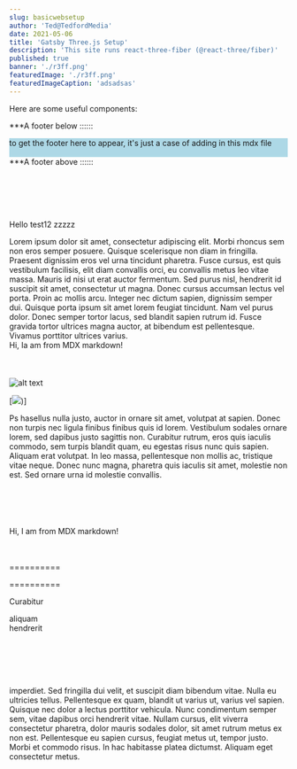 ```yaml
---
slug: basicwebsetup
author: 'Ted@TedfordMedia'
date: 2021-05-06
title: 'Gatsby Three.js Setup'
description: 'This site runs react-three-fiber (@react-three/fiber)'
published: true
banner: './r3ff.png'
featuredImage: './r3ff.png'
featuredImageCaption: 'adsadsas'
---
```

 
 


 

Here are some useful components:

***A footer below ::::::
<div style="background:lightblue">
    to get the footer here to appear, it's just a case of adding   in this mdx file
    <br></br>
    <Test/>
    <Test/>
    <Test/>
    <Test/>
    <Test/>
</div>  
***A footer above ::::::   
  
  <br></br><br></br>


Hello test12 zzzzz 

Lorem ipsum dolor sit amet, consectetur adipiscing elit. Morbi rhoncus sem non eros semper posuere. Quisque scelerisque non diam in fringilla. Praesent dignissim eros vel urna tincidunt pharetra. Fusce cursus, est quis vestibulum facilisis, elit diam convallis orci, eu convallis metus leo vitae massa. Mauris id nisi ut erat auctor fermentum. Sed purus nisl, hendrerit id suscipit sit amet, consectetur ut magna. Donec cursus accumsan lectus vel porta. Proin ac mollis arcu. Integer nec dictum sapien, dignissim semper dui. Quisque porta ipsum sit amet lorem feugiat tincidunt. Nam vel purus dolor. Donec semper tortor lacus, sed blandit sapien rutrum id. Fusce gravida tortor ultrices magna auctor, at bibendum est pellentesque. Vivamus porttitor ultrices varius.  
<Message>
    Hi, Ia am from MDX markdown!    
</Message>     
<br></br>
![alt text](https://basicpageforcorsfiles.azurewebsites.net/assets/imgs/top-page/pageheader.png)  

  



   [![](https://basicpageforcorsfiles.azurewebsites.net/assets/imgs/top-page/pageheader.png))] 

Ps  hasellus nulla justo, auctor in ornare sit amet, volutpat at sapien. Donec non turpis nec ligula finibus finibus quis id lorem. Vestibulum sodales ornare lorem, sed dapibus justo sagittis non. Curabitur rutrum, eros quis iaculis commodo, sem turpis blandit quam, eu egestas risus nunc quis sapien. Aliquam erat volutpat. In leo massa, pellentesque non mollis ac, tristique vitae neque. Donec nunc magna, pharetra quis iaculis sit amet, molestie non est. Sed ornare urna id molestie convallis.  <br></br>  
<br></br>  
 <Message>
    Hi, I am from MDX markdown!
</Message>  
<br></br>
 

 ==========

 

        

 ==========
 
Curabitur   
 
 aliquam   
 hendrerit   

  <br></br><br></br>
  
  <p>imperdiet. Sed fringilla dui velit, et suscipit diam bibendum vitae. Nulla eu ultricies tellus. Pellentesque ex quam, blandit ut varius ut, varius vel sapien. Quisque nec dolor a lectus porttitor vehicula. Nunc condimentum semper sem, vitae dapibus orci hendrerit vitae. Nullam cursus, elit viverra consectetur pharetra, dolor mauris sodales dolor, sit amet rutrum metus ex non est. Pellentesque eu sapien cursus, feugiat metus ut, tempor justo. Morbi et commodo risus. In hac habitasse platea dictumst. Aliquam eget consectetur metus.</p>
